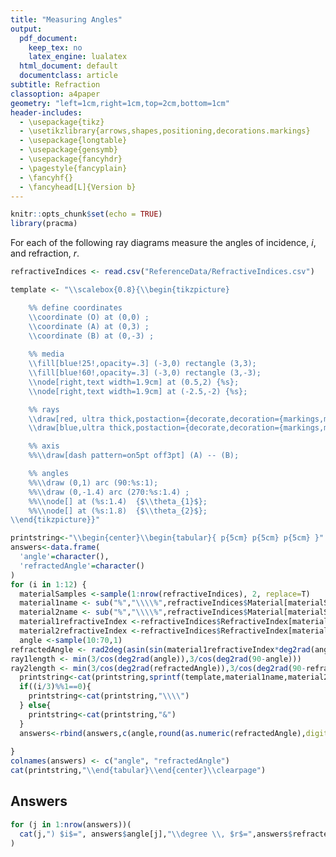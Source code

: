 ```yaml
---
title: "Measuring Angles"
output:
  pdf_document: 
    keep_tex: no
    latex_engine: lualatex
  html_document: default
  documentclass: article
subtitle: Refraction
classoption: a4paper
geometry: "left=1cm,right=1cm,top=2cm,bottom=1cm"
header-includes: 
  - \usepackage{tikz}
  - \usetikzlibrary{arrows,shapes,positioning,decorations.markings}
  - \usepackage{longtable}
  - \usepackage{gensymb}
  - \usepackage{fancyhdr}
  - \pagestyle{fancyplain}
  - \fancyhf{}
  - \fancyhead[L]{Version b}
---
```


```r
knitr::opts_chunk$set(echo = TRUE)
library(pracma)
```

For each of the following ray diagrams measure the angles of incidence, $i$, and refraction, $r$.


```r
refractiveIndices <- read.csv("ReferenceData/RefractiveIndices.csv")

template <- "\\scalebox{0.8}{\\begin{tikzpicture}

    %% define coordinates
    \\coordinate (O) at (0,0) ;
    \\coordinate (A) at (0,3) ;
    \\coordinate (B) at (0,-3) ;
    
    %% media
    \\fill[blue!25!,opacity=.3] (-3,0) rectangle (3,3);
    \\fill[blue!60!,opacity=.3] (-3,0) rectangle (3,-3);
    \\node[right,text width=1.9cm] at (0.5,2) {%s};
    \\node[right,text width=1.9cm] at (-2.5,-2) {%s};

    %% rays
    \\draw[red, ultra thick,postaction={decorate,decoration={markings,mark=at position .65 with {\\arrow[scale=1,>=stealth]{<}}}}] (O) -- (%s:%s);
    \\draw[blue,ultra thick,postaction={decorate,decoration={markings,mark=at position .65 with {\\arrow[scale=1,>=stealth]{>}}}}] (O) -- (-%s:%s);

    %% axis
    %%\\draw[dash pattern=on5pt off3pt] (A) -- (B);

    %% angles
    %%\\draw (0,1) arc (90:%s:1);
    %%\\draw (0,-1.4) arc (270:%s:1.4) ;
    %%\\node[] at (%s:1.4)  {$\\theta_{1}$};
    %%\\node[] at (%s:1.8)  {$\\theta_{2}$};
\\end{tikzpicture}}"

printstring<-"\\begin{center}\\begin{tabular}{ p{5cm} p{5cm} p{5cm} }"
answers<-data.frame(
  'angle'=character(), 
  'refractedAngle'=character()
)
for (i in 1:12) {
  materialSamples <-sample(1:nrow(refractiveIndices), 2, replace=T)
  material1name <- sub("%","\\\\%",refractiveIndices$Material[materialSamples[1]])
  material2name <- sub("%","\\\\%",refractiveIndices$Material[materialSamples[2]])
  material1refractiveIndex <-refractiveIndices$RefractiveIndex[materialSamples[1]]
  material2refractiveIndex <-refractiveIndices$RefractiveIndex[materialSamples[2]]
  angle <-sample(10:70,1)
refractedAngle <- rad2deg(asin(sin(material1refractiveIndex*deg2rad(angle)/material2refractiveIndex)))
ray1length <- min(3/cos(deg2rad(angle)),3/cos(deg2rad(90-angle)))
ray2length <- min(3/cos(deg2rad(refractedAngle)),3/cos(deg2rad(90-refractedAngle)))
  printstring<-cat(printstring,sprintf(template,material1name,material2name,90+angle,ray1length,90-refractedAngle,ray2length,90+angle,270+refractedAngle,mean(c(90,90+angle)),mean(c(270,270+refractedAngle))),"\\newline",i,") $i$=\\newline \\hspace*{5mm}$r$=",sep="")
  if((i/3)%%1==0){
    printstring<-cat(printstring,"\\\\")
  } else{
    printstring<-cat(printstring,"&")
  }
  answers<-rbind(answers,c(angle,round(as.numeric(refractedAngle),digits=0)))
  
}
colnames(answers) <- c("angle", "refractedAngle")
cat(printstring,"\\end{tabular}\\end{center}\\clearpage")
```

## Answers

```r
for (j in 1:nrow(answers))(
  cat(j,") $i$=", answers$angle[j],"\\degree \\, $r$=",answers$refractedAngle[j],"\\degree \n",sep="")
)
```